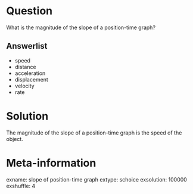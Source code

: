 Question
========
What is the magnitude of the slope of a position-time graph?

Answerlist
----------
* speed
* distance
* acceleration
* displacement
* velocity
* rate

Solution
========
The magnitude of the slope of a position-time graph is the speed of the object.

Meta-information
================
exname: slope of position-time graph
extype: schoice
exsolution: 100000
exshuffle: 4
